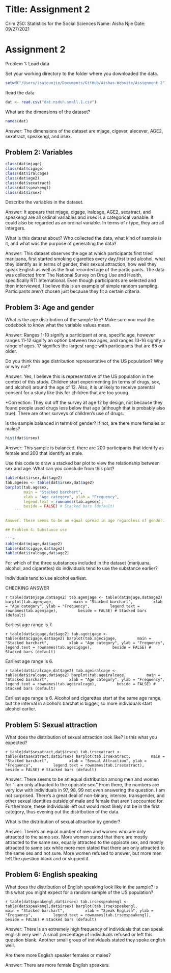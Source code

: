 # Title: Assignment 2
Crim 250: Statistics for the Social Sciences
Name: Aisha Njie
Date: 09/27/2021

# Assignment 2 

Problem 1: Load data

Set your working directory to the folder where you downloaded the data.

```r
setwd("/Users/isatounjie/Documents/GitHub/Aishas-Website/Assignment 2")
```

Read the data

```r
dat <- read.csv("dat.nsduh.small.1.csv")
```

What are the dimensions of the dataset? 

```r
names(dat)
```

Answer: The dimensions of the dataset are mjage, cigever, alecever, AGE2, sexatract, speakengl, and irsex. 

## Problem 2: Variables

```r
class(dat$mjage)
class(dat$cigage)
class(dat$iralcage)
class(dat$age2)
class(dat$sexatract)
class(dat$speakengl)
class(dat$irsex)
```

 Describe the variables in the dataset.

Answer: It appears that mjage, cigage, iralcage, AGE2, sexatract, and speakengl are all ordinal variables and irsex is a categorical variable. It could also be regarded as an ordinal variable. In terms of r type, they are all intergers.  

 What is this dataset about? Who collected the data, what kind of sample is it, and what was the purpose of generating the data?

Answer: This dataset observes the age at which participants first tried marijuana, first started smoking cigarettes every day,first tried alcohol, what they identify as in terms of gender, their sexual attraction,  how well they speak English as well as the final recorded age of the participants. The data was collected from The National Survey on Drug Use and Health, specifically RTI International. Even though participants are selected and then interviewed, I believe this is an example of simple random sampling. Participants aren't chosen just because they fit a certain criteria. 

## Problem 3: Age and gender

 What is the age distribution of the sample like? Make sure you read the codebook to know what the variable values mean.
 
Answer: Ranges 1-10 signify a participant at one, specific age, however ranges 11-12 signify an option between two ages, and ranges 13-16 signify a range of ages. 17 signifies the largest range with participants that are 65 or older. 

Do you think this age distribution representative of the US population? Why or why  not?

Answer: Yes, I believe this is representative of the US population in the context of this study. Children start experimenting (in terms of drugs, sex, and alcohol) around the age of 12. Also, it is unlikely to receive parental consent for a study like this for children that are too young. 

*Correction: They cut off the survey at age 12 by design, not because they found people used drugs less below that age (although that is probably also true). There are other surveys of children's use of drugs. 


 Is the sample balanced in terms of gender? If not, are there more females or males?
```r
hist(dat$irsex)
```

Answer: This sample is balanced, there are 200 participants that identify as female and 200 that identify as male.

 Use this code to draw a stacked bar plot to view the relationship between sex and age. What can you conclude from this plot?

```r
table(dat$irsex,dat$age2)
tab.agesex <- table(dat$irsex,dat$age2)
barplot(tab.agesex,
        main = "Stacked barchart",
        xlab = "Age category", ylab = "Frequency",
        legend.text = rownames(tab.agesex),
        beside = FALSE) # Stacked bars (default)
    ```
        
Answer: There seems to be an equal spread in age regardless of gender. However, the frequency of older-aged women is slightly higher than that of men.  

## Problem 4: Substance use

```r
table(dat$mjage,dat$age2)
table(dat$cigage,dat$age2)
table(dat$iralcage,dat$age2)
```

 For which of the three substances included in the dataset (marijuana, alcohol, and cigarettes) do individuals tend to use the substance earlier?
 
Individuals tend to use alcohol earliest. 

CHECKING ANSWER

```r
table(dat$mjage,dat$age2)
tab.agemjage <- table(dat$mjage,dat$age2)
barplot(tab.agemjage,
        main = "Stacked barchart",
        xlab = "Age category", ylab = "Frequency",
        legend.text = rownames(tab.agemjage),
        beside = FALSE) # Stacked bars (default)
    ```

Earliest age range is 7. 

```r
table(dat$cigage,dat$age2)
tab.agecigage <- table(dat$cigage,dat$age2)
barplot(tab.agecigage,
        main = "Stacked barchart",
        xlab = "Age category", ylab = "Frequency",
        legend.text = rownames(tab.agecigage),
        beside = FALSE) # Stacked bars (default)
    ```

Earliest age range is 6. 

```r
table(dat$iralcage,dat$age2)
tab.ageiralcage <- table(dat$iralcage,dat$age2)
barplot(tab.ageiralcage,
        main = "Stacked barchart",
        xlab = "Age category", ylab = "Frequency",
        legend.text = rownames(tab.ageiralcage),
        beside = FALSE) # Stacked bars (default)
    ```

Earliest age range is 6. 
Alcohol and cigarettes start at the same age range, but the interval in alcohol's barchat is bigger, so more individuals start alcohol earlier.


## Problem 5: Sexual attraction

What does the distribution of sexual attraction look like? Is this what you expected?

```r
table(dat$sexatract,dat$irsex)
tab.irsexatract <- table(dat$sexatract,dat$irsex)
barplot(tab.irsexatract,
        main = "Stacked barchart",
        xlab = "Sexual Attraction", ylab = "Frequency",
        legend.text = rownames(tab.irsexatract),
        beside = FALSE) # Stacked bars (default)
    ```
        
Answer: There seems to be an equal distribution among men and women for "I am only attracted to the oppisote sex." From there, the numbers are very low with individuals in 97, 98, 99 not even answering the question. I am not surprised. There's a great deal of non-binary, intersex, transgender, and other sexual identities outside of male and female that aren't accounted for. Furthermore, these individuals left out would most likely not be in the first category, thus evening out the distribution of the data. 

What is the distribution of sexual attraction by gender? 

Answer: There's an equal number of men and women who are only attracted to the same sex. More women stated that there are mostly attracted to the same sex, equally attracted to the oppisote sex, and mostly attracted to same sex while more men stated that there are only attracted to the same sex and not sure. More women refused to answer, but more men left the question blank and or skipped it. 

## Problem 6: English speaking

What does the distribution of English speaking look like in the sample? Is this what you might expect for a random sample of the US population?

```r
table(dat$speakengl,dat$irsex)
tab.irsexspeakengl <- table(dat$speakengl,dat$irsex)
barplot(tab.irsexspeakengl,
        main = "Stacked barchart",
        xlab = "Speak English", ylab = "Frequency",
        legend.text = rownames(tab.irsexspeakengl),
        beside = FALSE) # Stacked bars (default)
    ```
        
Answer: There is an extremely high frequency of individuals that can speak english very well. A small percentage of individuals refused or left this question blank. Another small group of individuals stated they spoke english well. 

Are there more English speaker females or males?

Answer: There are more female English speakers. 
